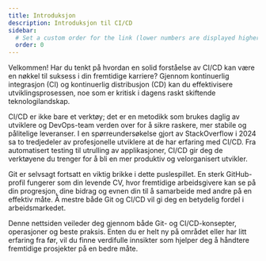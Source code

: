 ```yaml
---
title: Introduksjon
description: Introduksjon til CI/CD
sidebar:
  # Set a custom order for the link (lower numbers are displayed higher up)
  order: 0
---
```



Velkommen! Har du tenkt på hvordan en solid forståelse av CI/CD kan være en nøkkel til suksess i din fremtidige karriere? Gjennom kontinuerlig integrasjon (CI) og kontinuerlig distribusjon (CD) kan du effektivisere utviklingsprosessen, noe som er kritisk i dagens raskt skiftende teknologilandskap.

CI/CD er ikke bare et verktøy; det er en metodikk som brukes daglig av utviklere og DevOps-team verden over for å sikre raskere, mer stabile og pålitelige leveranser. I en spørreundersøkelse gjort av StackOverflow i 2024 sa to tredjedeler av profesjonelle utviklere at de har erfaring med CI/CD. Fra automatisert testing til utrulling av applikasjoner, CI/CD gir deg de verktøyene du trenger for å bli en mer produktiv og velorganisert utvikler.

Git er selvsagt fortsatt en viktig brikke i dette puslespillet. En sterk GitHub-profil fungerer som din levende CV, hvor fremtidige arbeidsgivere kan se på din progresjon, dine bidrag og evnen din til å samarbeide med andre på en effektiv måte. Å mestre både Git og CI/CD vil gi deg en betydelig fordel i arbeidsmarkedet.

Denne nettsiden veileder deg gjennom både Git- og CI/CD-konsepter, operasjoner og beste praksis. Enten du er helt ny på området eller har litt erfaring fra før, vil du finne verdifulle innsikter som hjelper deg å håndtere fremtidige prosjekter på en bedre måte.

<ExperienceCID />
<Experience />
<LikeThisPage />
